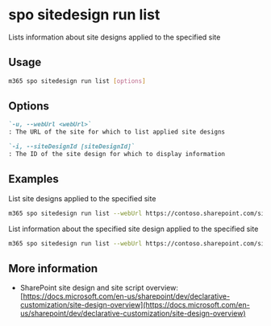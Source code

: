 
# spo sitedesign run list

Lists information about site designs applied to the specified site

## Usage

```sh
m365 spo sitedesign run list [options]
```

## Options

```md definition-list
`-u, --webUrl <webUrl>`
: The URL of the site for which to list applied site designs

`-i, --siteDesignId [siteDesignId]`
: The ID of the site design for which to display information
```

<Global />

## Examples

List site designs applied to the specified site

```sh
m365 spo sitedesign run list --webUrl https://contoso.sharepoint.com/sites/team-a
```

List information about the specified site design applied to the specified site

```sh
m365 spo sitedesign run list --webUrl https://contoso.sharepoint.com/sites/team-a --siteDesignId 6ec3ca5b-d04b-4381-b169-61378556d76e
```

## More information

- SharePoint site design and site script overview: [https://docs.microsoft.com/en-us/sharepoint/dev/declarative-customization/site-design-overview](https://docs.microsoft.com/en-us/sharepoint/dev/declarative-customization/site-design-overview)
